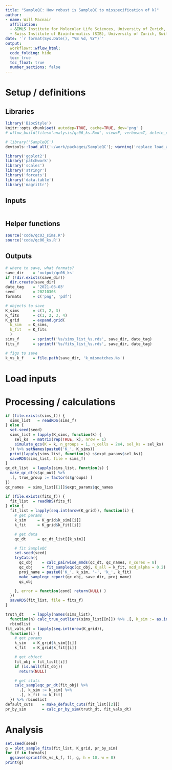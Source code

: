 ```yaml
---
title: "SampleQC: How robust is SampleQC to misspecification of k?"
author:
- name: Will Macnair
  affiliation: 
  - &IMLS Institute for Molecular Life Sciences, University of Zurich, Switzerland
  - Swiss Institute of Bioinformatics (SIB), University of Zurich, Switzerland
date: '`r format(Sys.Date(), "%B %d, %Y")`'
output:
  workflowr::wflow_html:
  code_folding: hide
  toc: true
  toc_float: true
  number_sections: false
---
```


# Setup / definitions

## Libraries

```r
library('BiocStyle')
knitr::opts_chunk$set( autodep=TRUE, cache=TRUE, dev='png' )
# wflow_build(files='analysis/qc06_ks.Rmd', view=F, verbose=T, delete_cache=F)
```

```r
# library('SampleQC')
devtools::load_all('~/work/packages/SampleQC'); warning('replace load_all w library')

library('ggplot2')
library('patchwork')
library('scales')
library('stringr')
library('forcats')
library('data.table')
library('magrittr')
```

## Inputs

```r
```

## Helper functions

```r
source('code/qc03_sims.R')
source('code/qc06_ks.R')
```

## Outputs

```r
# where to save, what formats?
save_dir    = 'output/qc06_ks'
if (!dir.exists(save_dir))
  dir.create(save_dir)
date_tag    = '2021-03-03'
seed        = 20210303
formats     = c('png', 'pdf')

# objects to save
K_sims      = c(1, 2, 3)
K_fits      = c(1, 2, 3, 4)
K_grid      = expand.grid(
  k_sim   = K_sims, 
  k_fit   = K_fits
  )
sims_f      = sprintf('%s/sims_list_%s.rds', save_dir, date_tag)
fits_f      = sprintf('%s/fits_list_%s.rds', save_dir, date_tag)

# figs to save
k_vs_k_f    = file.path(save_dir, 'k_mismatches.%s')
```

# Load inputs

# Processing / calculations

```r
if (file.exists(sims_f)) {
  sims_list   = readRDS(sims_f)
} else {
  set.seed(seed)
  sims_list = lapply(K_sims, function(k) {
    sel_ks  = matrix(rep(TRUE, k), nrow = 1)
    simulate_qcs(K = k, n_groups = 1, n_cells = 2e4, sel_ks = sel_ks)
  }) %>% setNames(paste0('K_', K_sims))
  print(lapply(sims_list, function(s) s$expt_params$sel_ks))
  saveRDS(sims_list, file = sims_f)
}
qc_dt_list  = lapply(sims_list, function(s) {
  make_qc_dt(s$qc_out) %>%
  .[, true_group := factor(s$groups) ]
})
qc_names  = sims_list[[1]]$expt_params$qc_names
```

```r
if (file.exists(fits_f)) {
  fit_list  = readRDS(fits_f)
} else {
  fit_list = lapply(seq.int(nrow(K_grid)), function(i) {
    # get params
    k_sim     = K_grid$k_sim[[i]]
    k_fit     = K_grid$k_fit[[i]]

    # get data
    qc_dt     = qc_dt_list[[k_sim]]

    # fit SampleQC
    set.seed(seed)
    tryCatch({
      qc_obj    = calc_pairwise_mmds(qc_dt, qc_names, n_cores = 8)
      qc_obj    = fit_sampleqc(qc_obj, K_all = k_fit, mcd_alpha = 0.2)
      proj_name = paste0('K_', k_sim, '-', 'k_', k_fit)
      make_sampleqc_report(qc_obj, save_dir, proj_name)
      qc_obj

    }, error = function(cond) return(NULL) )
  })
  saveRDS(fit_list, file = fits_f)
}
```

```r
truth_dt    = lapply(names(sims_list), 
  function(n) calc_true_outliers(sims_list[[n]]) %>% .[, k_sim := as.integer(n)]) %>% 
  rbindlist
fit_vals_dt = lapply(seq.int(nrow(K_grid)), 
  function(i) {
    # get params
    k_sim   = K_grid$k_sim[[i]]
    k_fit   = K_grid$k_fit[[i]]

    # get object
    fit_obj = fit_list[[i]]
    if (is.null(fit_obj))
      return(NULL)

    # get stats
    calc_sampleqc_pr_dt(fit_obj) %>% 
      .[, k_sim := k_sim] %>% 
      .[, k_fit := k_fit]
  }) %>% rbindlist
default_cuts    = make_default_cuts(fit_list[[2]])
pr_by_sim       = calc_pr_by_sim(truth_dt, fit_vals_dt)
```

# Analysis

```r
set.seed(seed)
g = plot_sample_fits(fit_list, K_grid, pr_by_sim)
for (f in formats)
  ggsave(sprintf(k_vs_k_f, f), g, h = 10, w = 8)
print(g)
```

